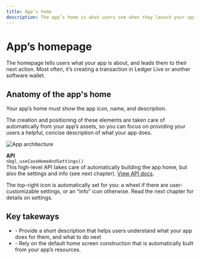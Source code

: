 ```yaml
---
title: App’s home
description: The app’s home is what users see when they launch your app. It explains what your app is about, and quickly lead them to where they can take action—typically creating a transaction in Ledger Live or another wallet.
---
```



# App’s homepage

The homepage tells users what your app is about, and leads them to their next action. Most often, it’s creating a transaction in Ledger Live or another software wallet.

## Anatomy of the app's home

Your app’s home must show the app icon, name, and description.

The creation and positioning of these elements are taken care of automatically from your app’s assets, so you can focus on providing your users a helpful, concise description of what your app does.


![App architecture](/device-app/stax-bitcoin-home.png)

<Callout emoji="💻">
	<b>API</b><br/>
  	<code>nbgl_useCaseHomeAndSettings()</code><br/>
  	This high-level API takes care of automatically building the app home, but also the settings and info (see next chapter). <a href="https://ledgerhq.github.io/ledger-secure-sdk/nbgl__use__case_8h.html#a438078d9be71706e0ad6a05f56658255">View API docs</a>.
</Callout>

The top-right icon is automatically set for you: a wheel if there are user- customizable settings, or an “info” icon otherwise. Read the next chapter for details on settings.

## Key takeways

<Callout>
	<ul>
		<li>- Provide a short description that helps users understand what your app does for them, and what to do next</li>
		<li>- Rely on the default home screen construction that is automatically built from your app’s resources.</li>
	</ul>
</Callout>

